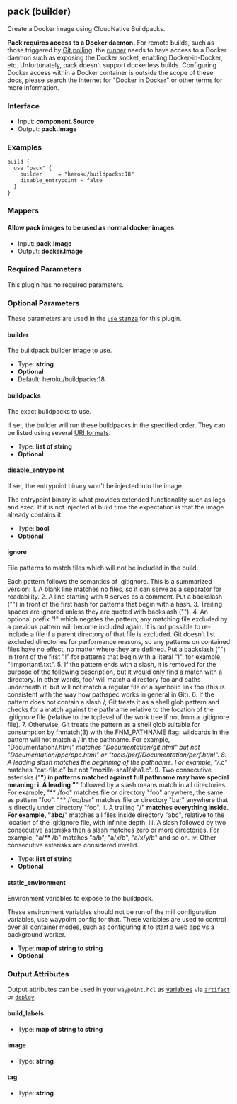 ## pack (builder)

Create a Docker image using CloudNative Buildpacks.

**Pack requires access to a Docker daemon.** For remote builds, such as those
triggered by [Git polling](/docs/projects/git), the
[runner](/docs/runner) needs to have access to a Docker daemon such
as exposing the Docker socket, enabling Docker-in-Docker, etc. Unfortunately,
pack doesn't support dockerless builds. Configuring Docker access within
a Docker container is outside the scope of these docs, please search the
internet for "Docker in Docker" or other terms for more information.

### Interface

- Input: **component.Source**
- Output: **pack.Image**

### Examples

```hcl
build {
  use "pack" {
	builder     = "heroku/buildpacks:18"
	disable_entrypoint = false
  }
}
```

### Mappers

#### Allow pack images to be used as normal docker images

- Input: **pack.Image**
- Output: **docker.Image**

### Required Parameters

This plugin has no required parameters.

### Optional Parameters

These parameters are used in the [`use` stanza](/docs/waypoint-hcl/use) for this plugin.

#### builder

The buildpack builder image to use.

- Type: **string**
- **Optional**
- Default: heroku/buildpacks:18

#### buildpacks

The exact buildpacks to use.

If set, the builder will run these buildpacks in the specified order. They can be listed using several [URI formats](https://buildpacks.io/docs/app-developer-guide/specific-buildpacks).

- Type: **list of string**
- **Optional**

#### disable_entrypoint

If set, the entrypoint binary won't be injected into the image.

The entrypoint binary is what provides extended functionality such as logs and exec. If it is not injected at build time the expectation is that the image already contains it.

- Type: **bool**
- **Optional**

#### ignore

File patterns to match files which will not be included in the build.

Each pattern follows the semantics of .gitignore. This is a summarized version: 1. A blank line matches no files, so it can serve as a separator
for readability. 2. A line starting with # serves as a comment. Put a backslash ("\")
in front of the first hash for patterns that begin with a hash. 3. Trailing spaces are ignored unless they are quoted with backslash ("\"). 4. An optional prefix "!" which negates the pattern; any matching file
excluded by a previous pattern will become included again. It is not
possible to re-include a file if a parent directory of that file is
excluded. Git doesn’t list excluded directories for performance reasons,
so any patterns on contained files have no effect, no matter where they
are defined. Put a backslash ("\") in front of the first "!" for
patterns that begin with a literal "!", for example, "\!important!.txt". 5. If the pattern ends with a slash, it is removed for the purpose of the
following description, but it would only find a match with a directory.
In other words, foo/ will match a directory foo and paths underneath it,
but will not match a regular file or a symbolic link foo (this is
consistent with the way how pathspec works in general in Git). 6. If the pattern does not contain a slash /, Git treats it as a shell glob
pattern and checks for a match against the pathname relative to the
location of the .gitignore file (relative to the toplevel of the work
tree if not from a .gitignore file). 7. Otherwise, Git treats the pattern as a shell glob suitable for
consumption by fnmatch(3) with the FNM_PATHNAME flag: wildcards in the
pattern will not match a / in the pathname. For example,
"Documentation/_.html" matches "Documentation/git.html" but not
"Documentation/ppc/ppc.html" or "tools/perf/Documentation/perf.html". 8. A leading slash matches the beginning of the pathname. For example,
"/_.c" matches "cat-file.c" but not "mozilla-sha1/sha1.c". 9. Two consecutive asterisks ("**") in patterns matched against full
pathname may have special meaning:
i. A leading "**" followed by a slash means match in all directories.
For example, "** /foo" matches file or directory "foo" anywhere,
the same as pattern "foo". "** /foo/bar" matches file or directory
"bar" anywhere that is directly under directory "foo".
ii. A trailing "/**" matches everything inside. For example, "abc/**"
matches all files inside directory "abc", relative to the location
of the .gitignore file, with infinite depth.
iii. A slash followed by two consecutive asterisks then a slash matches
zero or more directories. For example, "a/\*\* /b" matches "a/b",
"a/x/b", "a/x/y/b" and so on.
iv. Other consecutive asterisks are considered invalid.

- Type: **list of string**
- **Optional**

#### static_environment

Environment variables to expose to the buildpack.

These environment variables should not be run of the mill configuration variables, use waypoint config for that. These variables are used to control over all container modes, such as configuring it to start a web app vs a background worker.

- Type: **map of string to string**
- **Optional**

### Output Attributes

Output attributes can be used in your `waypoint.hcl` as [variables](/docs/waypoint-hcl/variables) via [`artifact`](/docs/waypoint-hcl/variables/artifact) or [`deploy`](/docs/waypoint-hcl/variables/deploy).

#### build_labels

- Type: **map of string to string**

#### image

- Type: **string**

#### tag

- Type: **string**
